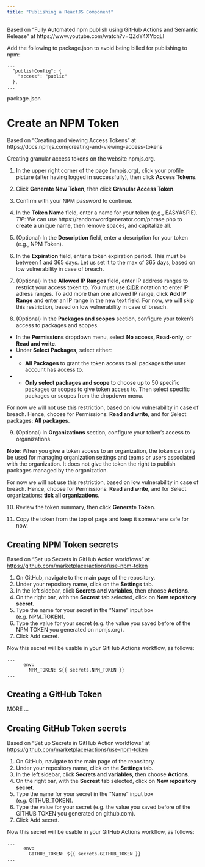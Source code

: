 ```yaml
---
title: "Publishing a ReactJS Component"
---
```


Based on "Fully Automated npm publish using GitHub Actions and Semantic Release" at https://www.youtube.com/watch?v=QZdY4XYbqLI

Add the following to package.json to avoid being billed for publishing to npm:

```
...
  "publishConfig": {
    "access": "public"
  },
...
```
package.json

# Create an NPM Token

Based on "Creating and viewing Access Tokens" at https://docs.npmjs.com/creating-and-viewing-access-tokens

Creating granular access tokens on the website npmjs.org.

1. In the upper right corner of the page (nmpjs.org), click your profile picture (after having logged in successfully), then click **Access Tokens**.

2. Click **Generate New Token**, then click **Granular Access Token**.

3. Confirm with your NPM password to continue. 

4. In the **Token Name** field, enter a name for your token (e.g., EASYASPIE). *TIP*: We can use https://randomwordgenerator.com/phrase.php to create a unique name, then remove spaces, and capitalize all.

5. (Optional) In the **Description** field, enter a description for your token (e.g., NPM Token). 

6. In the **Expiration** field, enter a token expiration period. This must be between 1 and 365 days. Let us set it to the max of 365 days, based on low vulnerability in case of breach.

7. (Optional) In the **Allowed IP Ranges** field, enter IP address ranges to restrict your access token to. You must use [CIDR](https://en.wikipedia.org/wiki/Classless_Inter-Domain_Routing) notation to enter IP adress ranges. To add more than one allowed IP range, click **Add IP Range** and enter an IP range in the new text field. For now, we will skip this restriction, based on low vulnerability in case of breach.

8.  (Optional) In the **Packages and scopes** section, configure your token's access to packages and scopes.

- In the **Permissions** dropdown menu, select **No access, Read-only**, or **Read and write**.
- Under **Select Packages**, select either:
- - **All Packages** to grant the token access to all packages the user account has access to.
- - **Only select packages and scope** to choose up to 50 specific packages or scopes to give token access to. Then select specific packages or scopes from the dropdown menu.

For now we will not use this restriction, based on low vulnerability in case of breach. Hence, choose for Permissions: **Read and write**, and for Select packages: **All packages**.

9. (Optional) In **Organizations** section, configure your token's access to organizations. 

**Note**: When you give a token access to an organization, the token can only be used for managing organization settings and teams or users associated with the organization. It does not give the token the right to publish packages managed by the organization.

For now we will not use this restriction, based on low vulnerability in case of breach. Hence, choose for Permissions: **Read and write**, and for Select organizations: **tick all organizations**.

10. Review the token summary, then click **Generate Token**.

11. Copy the token from the top of page and keep it somewhere safe for now.

## Creating NPM Token secrets

Based on "Set up Secrets in GitHub Action workflows" at [https://github.com/marketplace/actions/use-npm-token](https://github.com/Azure/actions-workflow-samples/blob/master/assets/create-secrets-for-GitHub-workflows.md)

1. On GitHub, navigate to the main page of the repository.
2. Under your repository name, click on the **Settings** tab.
3. In the left sidebar, click **Secrets and variables**, then choose **Actions**.
4. On the right bar, with the **Secrest** tab selected, click on **New repository secret**.
5. Type the name for your secret in the "Name" input box (e.g. NPM_TOKEN).
6. Type the value for your secret (e.g. the value you saved before of the NPM TOKEN you generated on npmjs.org).
7. Click Add secret.

Now this secret will be usable in your GitHub Actions workflow, as follows:

```
...
      env:
        NPM_TOKEN: ${{ secrets.NPM_TOKEN }}
...
```

## Creating a GitHub Token

MORE ...

## Creating GitHub Token secrets

Based on "Set up Secrets in GitHub Action workflows" at [https://github.com/marketplace/actions/use-npm-token](https://github.com/Azure/actions-workflow-samples/blob/master/assets/create-secrets-for-GitHub-workflows.md)

1. On GitHub, navigate to the main page of the repository.
2. Under your repository name, click on the **Settings** tab.
3. In the left sidebar, click **Secrets and variables**, then choose **Actions**.
4. On the right bar, with the **Secrest** tab selected, click on **New repository secret**.
5. Type the name for your secret in the "Name" input box (e.g. GITHUB_TOKEN).
6. Type the value for your secret (e.g. the value you saved before of the GITHUB TOKEN you generated on github.com).
7. Click Add secret.

Now this secret will be usable in your GitHub Actions workflow, as follows:

```
...
      env:
        GITHUB_TOKEN: ${{ secrets.GITHUB_TOKEN }}
...
```

